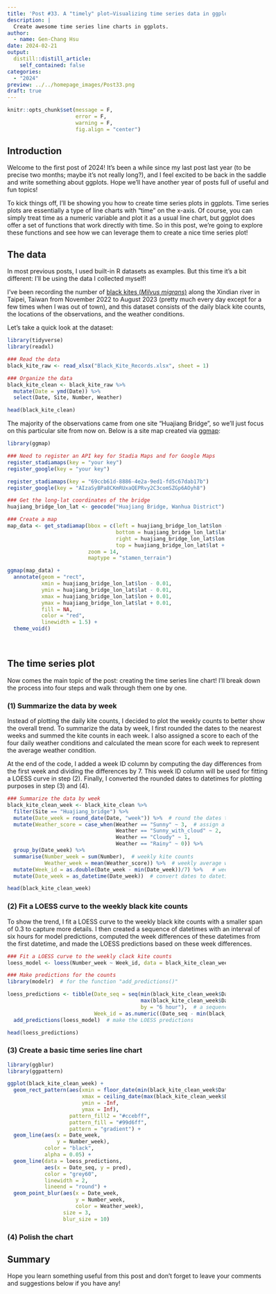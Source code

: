 ```yaml
---
title: 'Post #33. A "timely" plot—Visualizing time series data in ggplots'
description: |
  Create awesome time series line charts in ggplots.
author:
  - name: Gen-Chang Hsu
date: 2024-02-21
output:
  distill::distill_article:
    self_contained: false
categories:
  - "2024"
preview: ../../homepage_images/Post33.png
draft: true
---
```


<!-- Webpage style -->

<style>
d-article a {
  color: #2780e3 !important;
  border-bottom: none !important;
}

d-article a:hover {
  color: #2780e3 !important;
  border-bottom: 2px solid !important;
}

d-byline {
  margin-left: -10% !important;
}

d-title {
  margin-left: -10%;
}

d-title h1{
  font-size: 45px;
  width: 130%;
}

d-article {
  margin-left: -10%;
}

p {
  width: 120%;
}

d-article h2 {
  width: 120%;
}

d-article h3 {
  width: 120%;
  font-size: 28px;
}

div.article-footer{
  width: 120%;
}

d-article div.sourceCode { 
  width: 120% !important;
}

d-article pre { 
  width: 120% !important;
}

div.l-body {
  width: 120% !important;
}

d-article table thead tr {
  height: 60px !important;
  width: 210px !important;
}

d-article table thead th {
  height: 60px !important;
  font-size: 22px !important;
  width: 210px !important;
}

d-article table tbody tr td {
  font-size: 21px !important;
  height: 60px !important;
  text-align: center !important;
  width: 210px !important;
}

div.l-body img {
    margin-right: 30% !important;
}

</style>

<head>
  <base target="_blank">
</head>

```r
knitr::opts_chunk$set(message = F, 
                      error = F, 
                      warning = F,
                      fig.align = "center")

```

<!-- Start of the article -->

## Introduction

Welcome to the first post of 2024! It's been a while since my last post last year (to be precise two months; maybe it's not really long?), and I feel excited to be back in the saddle and write something about ggplots. Hope we'll have another year of posts full of useful and fun topics! 

To kick things off, I'll be showing you how to create time series plots in ggplots. Time series plots are essentially a type of line charts with "time" on the x-axis. Of course, you can simply treat time as a numeric variable and plot it as a usual line chart, but ggplot does offer a set of functions that work directly with time. So in this post, we're going to explore these functions and see how we can leverage them to create a nice time series plot! 


## The data

In most previous posts, I used built-in R datasets as examples. But this time it's a bit different: I'll be using the data I collected myself! 

I've been recording the number of [black kites (_Milvus migrans_)](https://ebird.org/species/blakit1) along the Xindian river in Taipei, Taiwan from November 2022 to August 2023 (pretty much every day except for a few times when I was out of town), and this dataset consists of the daily black kite counts, the locations of the observations, and the weather conditions.

Let's take a quick look at the dataset:

```r
library(tidyverse)
library(readxl)

### Read the data
black_kite_raw <- read_xlsx("Black_Kite_Records.xlsx", sheet = 1)

### Organize the data
black_kite_clean <- black_kite_raw %>% 
  mutate(Date = ymd(Date)) %>% 
  select(Date, Site, Number, Weather)

head(black_kite_clean)

```
The majority of the observations came from one site "Huajiang Bridge", so we'll just focus on this particular site from now on. Below is a site map created via [ggmap](https://cran.r-project.org/web/packages/ggmap/readme/README.html):

```r
library(ggmap)

### Need to register an API key for Stadia Maps and for Google Maps
register_stadiamaps(key = "your key")
register_google(key = "your key")

register_stadiamaps(key = "69ccb61d-8886-4e2a-9ed1-fd5c67dab17b")
register_google(key = "AIzaSyBPa8CKmRUxaQEPRvy2C3comSZGp6AOyh8")

### Get the long-lat coordinates of the bridge
huajiang_bridge_lon_lat <- geocode("Huajiang Bridge, Wanhua District")

### Create a map
map_data <- get_stadiamap(bbox = c(left = huajiang_bridge_lon_lat$lon - 0.05, 
                                   bottom = huajiang_bridge_lon_lat$lat - 0.04, 
                                   right = huajiang_bridge_lon_lat$lon + 0.05, 
                                   top = huajiang_bridge_lon_lat$lat + 0.04), 
                          zoom = 14, 
                          maptype = "stamen_terrain")

ggmap(map_data) + 
  annotate(geom = "rect", 
           xmin = huajiang_bridge_lon_lat$lon - 0.01,
           ymin = huajiang_bridge_lon_lat$lat - 0.01,
           xmax = huajiang_bridge_lon_lat$lon + 0.01,
           ymax = huajiang_bridge_lon_lat$lat + 0.01,
           fill = NA,
           color = "red",
           linewidth = 1.5) + 
  theme_void()

```
<br>

## The time series plot

Now comes the main topic of the post: creating the time series line chart! I'll break down the process into four steps and walk through them one by one.

### (1) Summarize the data by week

Instead of plotting the daily kite counts, I decided to plot the weekly counts to better show the overall trend. To summarize the data by week, I first rounded the dates to the nearest weeks and summed the kite counts in each week. I also assigned a score to each of the four daily weather conditions and calculated the mean score for each week to represent the average weather condition.

At the end of the code, I added a week ID column by computing the day differences from the first week and dividing the differences by 7. This week ID column will be used for fitting a LOESS curve in step (2). Finally, I converted the rounded dates to datetimes for plotting purposes in step (3) and (4).

```r
### Summarize the data by week
black_kite_clean_week <- black_kite_clean %>% 
  filter(Site == "Huajiang_bridge") %>%
  mutate(Date_week = round_date(Date, "week")) %>%  # round the dates to the nearest weeks
  mutate(Weather_score = case_when(Weather == "Sunny" ~ 3,  # assign a score to each weather condition
                                   Weather == "Sunny_with_cloud" ~ 2,
                                   Weather == "Cloudy" ~ 1,
                                   Weather == "Rainy" ~ 0)) %>% 
  group_by(Date_week) %>% 
  summarise(Number_week = sum(Number),  # weekly kite counts
            Weather_week = mean(Weather_score)) %>%  # weekly average weather condition
  mutate(Week_id = as.double(Date_week - min(Date_week))/7) %>%   # week ID
  mutate(Date_week = as_datetime(Date_week))  # convert dates to datetimes

head(black_kite_clean_week)

```

### (2) Fit a LOESS curve to the weekly black kite counts

To show the trend, I fit a LOESS curve to the weekly black kite counts with a smaller span of 0.3 to capture more details. I then created a sequence of datetimes with an interval of six hours for model predictions, computed the week differences of these datetimes from the first datetime, and made the LOESS predictions based on these week differences.

```r
### Fit a LOESS curve to the weekly clack kite counts
loess_model <- loess(Number_week ~ Week_id, data = black_kite_clean_week, span = 0.3)

### Make predictions for the counts
library(modelr)  # for the function "add_predictions()"

loess_predictions <- tibble(Date_seq = seq(min(black_kite_clean_week$Date_week),
                                           max(black_kite_clean_week$Date_week), 
                                           by = "6 hour"),  # a sequence of datetimes for model predictions,
                            Week_id = as.numeric((Date_seq - min(black_kite_clean_week$Date_week))/86400)/7) %>%  # week differences from the first datetime
  add_predictions(loess_model)  # make the LOESS predictions

head(loess_predictions)

```

### (3) Create a basic time series line chart



```r
library(ggblur)
library(ggpattern)

ggplot(black_kite_clean_week) + 
  geom_rect_pattern(aes(xmin = floor_date(min(black_kite_clean_week$Date_week), "month"), 
                        xmax = ceiling_date(max(black_kite_clean_week$Date_week), "month"), 
                        ymin = -Inf, 
                        ymax = Inf),
                    pattern_fill2 = "#ccebff",
                    pattern_fill = "#99d6ff", 
                    pattern = "gradient") + 
  geom_line(aes(x = Date_week, 
                y = Number_week), 
            color = "black",
            alpha = 0.05) + 
  geom_line(data = loess_predictions, 
            aes(x = Date_seq, y = pred),
            color = "grey60",
            linewidth = 2,
            lineend = "round") + 
  geom_point_blur(aes(x = Date_week, 
                      y = Number_week, 
                      color = Weather_week), 
                  size = 3,
                  blur_size = 10)

```





### (4) Polish the chart








## Summary



Hope you learn something useful from this post and don't forget to leave your comments and suggestions below if you have any!


